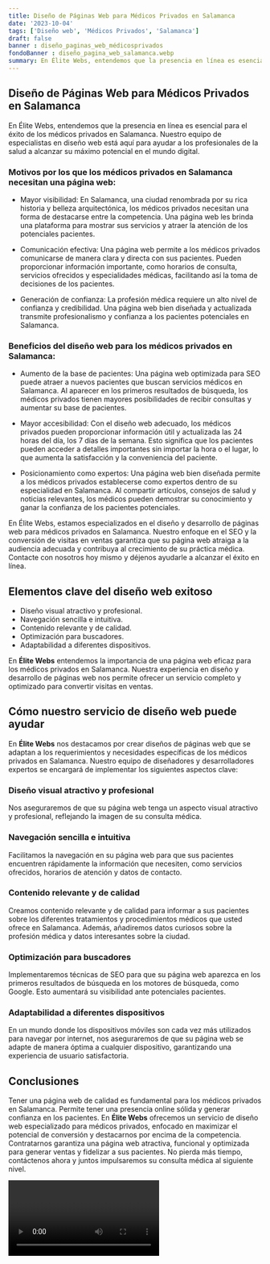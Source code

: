 ```yaml
---
title: Diseño de Páginas Web para Médicos Privados en Salamanca
date: '2023-10-04'
tags: ['Diseño web', 'Médicos Privados', 'Salamanca']
draft: false
banner : diseño_paginas_web_médicosprivados
fondoBanner : diseño_pagina_web_salamanca.webp
summary: En Élite Webs, entendemos que la presencia en línea es esencial para el éxito de los médicos privados en Salamanca. Nuestro equipo de especialistas en diseño web está aquí para ayudar a los profesionales de la salud a alcanzar su máximo potencial en el mundo digital.
---
```


## Diseño de Páginas Web para Médicos Privados en Salamanca

En Élite Webs, entendemos que la presencia en línea es esencial para el éxito de los médicos privados en Salamanca. Nuestro equipo de especialistas en diseño web está aquí para ayudar a los profesionales de la salud a alcanzar su máximo potencial en el mundo digital.

### Motivos por los que los médicos privados en Salamanca necesitan una página web:

- Mayor visibilidad: En Salamanca, una ciudad renombrada por su rica historia y belleza arquitectónica, los médicos privados necesitan una forma de destacarse entre la competencia. Una página web les brinda una plataforma para mostrar sus servicios y atraer la atención de los potenciales pacientes.

- Comunicación efectiva: Una página web permite a los médicos privados comunicarse de manera clara y directa con sus pacientes. Pueden proporcionar información importante, como horarios de consulta, servicios ofrecidos y especialidades médicas, facilitando así la toma de decisiones de los pacientes.

- Generación de confianza: La profesión médica requiere un alto nivel de confianza y credibilidad. Una página web bien diseñada y actualizada transmite profesionalismo y confianza a los pacientes potenciales en Salamanca.

### Beneficios del diseño web para los médicos privados en Salamanca:

- Aumento de la base de pacientes: Una página web optimizada para SEO puede atraer a nuevos pacientes que buscan servicios médicos en Salamanca. Al aparecer en los primeros resultados de búsqueda, los médicos privados tienen mayores posibilidades de recibir consultas y aumentar su base de pacientes.

- Mayor accesibilidad: Con el diseño web adecuado, los médicos privados pueden proporcionar información útil y actualizada las 24 horas del día, los 7 días de la semana. Esto significa que los pacientes pueden acceder a detalles importantes sin importar la hora o el lugar, lo que aumenta la satisfacción y la conveniencia del paciente.

- Posicionamiento como expertos: Una página web bien diseñada permite a los médicos privados establecerse como expertos dentro de su especialidad en Salamanca. Al compartir artículos, consejos de salud y noticias relevantes, los médicos pueden demostrar su conocimiento y ganar la confianza de los pacientes potenciales.

En Élite Webs, estamos especializados en el diseño y desarrollo de páginas web para médicos privados en Salamanca. Nuestro enfoque en el SEO y la conversión de visitas en ventas garantiza que su página web atraiga a la audiencia adecuada y contribuya al crecimiento de su práctica médica. Contacte con nosotros hoy mismo y déjenos ayudarle a alcanzar el éxito en línea.

<GifSeo />

<Cta />

## Elementos clave del diseño web exitoso

- Diseño visual atractivo y profesional.
- Navegación sencilla e intuitiva.
- Contenido relevante y de calidad.
- Optimización para buscadores.
- Adaptabilidad a diferentes dispositivos.

En **Élite Webs** entendemos la importancia de una página web eficaz para los médicos privados en Salamanca. Nuestra experiencia en diseño y desarrollo de páginas web nos permite ofrecer un servicio completo y optimizado para convertir visitas en ventas.

## Cómo nuestro servicio de diseño web puede ayudar

En **Élite Webs** nos destacamos por crear diseños de páginas web que se adaptan a los requerimientos y necesidades específicas de los médicos privados en Salamanca. Nuestro equipo de diseñadores y desarrolladores expertos se encargará de implementar los siguientes aspectos clave:

### Diseño visual atractivo y profesional

Nos aseguraremos de que su página web tenga un aspecto visual atractivo y profesional, reflejando la imagen de su consulta médica.

### Navegación sencilla e intuitiva

Facilitamos la navegación en su página web para que sus pacientes encuentren rápidamente la información que necesiten, como servicios ofrecidos, horarios de atención y datos de contacto.

### Contenido relevante y de calidad

Creamos contenido relevante y de calidad para informar a sus pacientes sobre los diferentes tratamientos y procedimientos médicos que usted ofrece en Salamanca. Además, añadiremos datos curiosos sobre la profesión médica y datos interesantes sobre la ciudad.

### Optimización para buscadores

Implementaremos técnicas de SEO para que su página web aparezca en los primeros resultados de búsqueda en los motores de búsqueda, como Google. Esto aumentará su visibilidad ante potenciales pacientes.

### Adaptabilidad a diferentes dispositivos

En un mundo donde los dispositivos móviles son cada vez más utilizados para navegar por internet, nos aseguraremos de que su página web se adapte de manera óptima a cualquier dispositivo, garantizando una experiencia de usuario satisfactoria.

## Conclusiones

Tener una página web de calidad es fundamental para los médicos privados en Salamanca. Permite tener una presencia online sólida y generar confianza en los pacientes. En **Élite Webs** ofrecemos un servicio de diseño web especializado para médicos privados, enfocado en maximizar el potencial de conversión y destacarnos por encima de la competencia. Contratarnos garantiza una página web atractiva, funcional y optimizada para generar ventas y fidelizar a sus pacientes. No pierda más tiempo, contáctenos ahora y juntos impulsaremos su consulta médica al siguiente nivel.

<Video />

<CtaBot job='Médicos Privados' city='Salamanca'/>

<Gmaps query='Salamanca+españa+maps' />